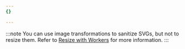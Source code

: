 ```yaml
---
{}

---
```


:::note
You can use image transformations to sanitize SVGs, but not to resize them. Refer to [Resize with Workers](/images/transform-images/transform-via-workers/) for more information.
:::
